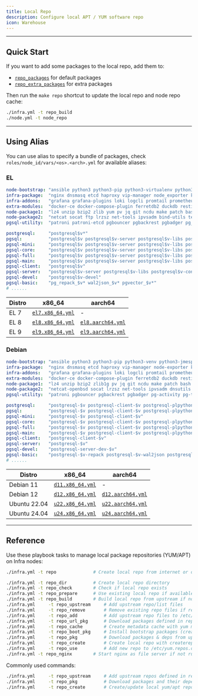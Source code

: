 ```yaml
---
title: Local Repo
description: Configure local APT / YUM software repo
icon: Warehouse
---
```



--------

## Quick Start

If you want to add some packages to the local repo, add them to:

- [`repo_packages`](/docs/infra/param#repo_packages) for default packages
- [`repo_extra_packages`](/docs/infra/param/#repo_extra_packages) for extra packages

Then run the `make repo` shortcut to update the local repo and node repo cache:

```bash title="make repo"
./infra.yml -t repo_build
./node.yml -t node_repo
```



--------

## Using Alias

You can use alias to specify a bundle of packages, check `roles/node_id/vars/<os>.<arch>.yml` for available aliases:

### EL

```yaml
node-bootstrap: "ansible python3 python3-pip python3-virtualenv python3-requests python3-jmespath python3-cryptography dnf-utils modulemd-tools createrepo_c sshpass"
infra-package:  "nginx dnsmasq etcd haproxy vip-manager node_exporter keepalived_exporter pg_exporter pgbackrest_exporter redis_exporter redis minio mcli pig"
infra-addons:   "grafana grafana-plugins loki logcli promtail prometheus alertmanager pushgateway blackbox_exporter nginx_exporter pev2 certbot python3-certbot-nginx"
extra-modules:  "docker-ce docker-compose-plugin ferretdb2 duckdb restic juicefs vray grafana-infinity-ds"
node-package1:  "lz4 unzip bzip2 zlib yum pv jq git ncdu make patch bash lsof wget uuid tuned nvme-cli numactl grubby sysstat iotop htop rsync tcpdump perf flamegraph chkconfig"
node-package2:  "netcat socat ftp lrzsz net-tools ipvsadm bind-utils telnet audit ca-certificates readline vim-minimal keepalived chrony openssl openssh-server openssh-clients"
pgsql-utility:  "patroni patroni-etcd pgbouncer pgbackrest pgbadger pg_activity pg_timetable pgFormatter pg_filedump pgxnclient timescaledb-tools timescaledb-event-streamer pgcopydb pgloader"

postgresql:     "postgresql$v*"
pgsql:          "postgresql$v postgresql$v-server postgresql$v-libs postgresql$v-contrib postgresql$v-plperl postgresql$v-plpython3 postgresql$v-pltcl postgresql$v-llvmjit"
pgsql-mini:     "postgresql$v postgresql$v-server postgresql$v-libs postgresql$v-contrib"
pgsql-core:     "postgresql$v postgresql$v-server postgresql$v-libs postgresql$v-contrib postgresql$v-plperl postgresql$v-plpython3 postgresql$v-pltcl postgresql$v-llvmjit"
pgsql-full:     "postgresql$v postgresql$v-server postgresql$v-libs postgresql$v-contrib postgresql$v-plperl postgresql$v-plpython3 postgresql$v-pltcl postgresql$v-llvmjit postgresql$v-test postgresql$v-devel"
pgsql-main:     "postgresql$v postgresql$v-server postgresql$v-libs postgresql$v-contrib postgresql$v-plperl postgresql$v-plpython3 postgresql$v-pltcl postgresql$v-llvmjit pg_repack_$v* wal2json_$v* pgvector_$v*"
pgsql-client:   "postgresql$v"
pgsql-server:   "postgresql$v-server postgresql$v-libs postgresql$v-contrib"
pgsql-devel:    "postgresql$v-devel"
pgsql-basic:    "pg_repack_$v* wal2json_$v* pgvector_$v*"
# ......
```

| Distro | x86_64 | aarch64 |
|--------|---------|----------|
| EL 7 | [`el7.x86_64.yml`](https://github.com/pgsty/pigsty/blob/main/roles/node_id/vars/el7.x86_64.yml) | - |
| EL 8 | [`el8.x86_64.yml`](https://github.com/pgsty/pigsty/blob/main/roles/node_id/vars/el8.x86_64.yml) | [`el8.aarch64.yml`](https://github.com/pgsty/pigsty/blob/main/roles/node_id/vars/el8.aarch64.yml) |
| EL 9 | [`el9.x86_64.yml`](https://github.com/pgsty/pigsty/blob/main/roles/node_id/vars/el9.x86_64.yml) | [`el9.aarch64.yml`](https://github.com/pgsty/pigsty/blob/main/roles/node_id/vars/el9.aarch64.yml) |



### Debian

```yaml
node-bootstrap: "ansible python3 python3-pip python3-venv python3-jmespath dpkg-dev sshpass tnftp linux-perf"
infra-package:  "nginx dnsmasq etcd haproxy vip-manager node-exporter keepalived-exporter pg-exporter pgbackrest-exporter redis-exporter redis minio mcli pig"
infra-addons:   "grafana grafana-plugins loki logcli promtail prometheus alertmanager pushgateway blackbox-exporter nginx-exporter pev2 certbot python3-certbot-nginx"
extra-modules:  "docker-ce docker-compose-plugin ferretdb2 duckdb restic juicefs vray grafana-infinity-ds"
node-package1:  "lz4 unzip bzip2 zlib1g pv jq git ncdu make patch bash lsof wget uuid tuned nvme-cli numactl sysstat iotop htop rsync tcpdump acl chrony"
node-package2:  "netcat-openbsd socat lrzsz net-tools ipvsadm dnsutils telnet ca-certificates libreadline-dev vim-tiny keepalived openssl openssh-server openssh-client"
pgsql-utility:  "patroni pgbouncer pgbackrest pgbadger pg-activity pg-timetable pgformatter postgresql-filedump pgxnclient timescaledb-tools timescaledb-event-streamer pgcopydb pgloader"

postgresql:     "postgresql-$v postgresql-client-$v postgresql-plpython3-$v postgresql-plperl-$v postgresql-pltcl-$v postgresql-server-dev-$v"
pgsql:          "postgresql-$v postgresql-client-$v postgresql-plpython3-$v postgresql-plperl-$v postgresql-pltcl-$v"
pgsql-mini:     "postgresql-$v postgresql-client-$v"
pgsql-core:     "postgresql-$v postgresql-client-$v postgresql-plpython3-$v postgresql-plperl-$v postgresql-pltcl-$v"
pgsql-full:     "postgresql-$v postgresql-client-$v postgresql-plpython3-$v postgresql-plperl-$v postgresql-pltcl-$v postgresql-server-dev-$v"
pgsql-main:     "postgresql-$v postgresql-client-$v postgresql-plpython3-$v postgresql-plperl-$v postgresql-pltcl-$v postgresql-$v-repack postgresql-$v-wal2json postgresql-$v-pgvector"
pgsql-client:   "postgresql-client-$v"
pgsql-server:   "postgresql-$v"
pgsql-devel:    "postgresql-server-dev-$v"
pgsql-basic:    "postgresql-$v-repack postgresql-$v-wal2json postgresql-$v-pgvector"
# ......
```

| Distro       | x86_64                                                                                          | aarch64                                                                                           |
|--------------|-------------------------------------------------------------------------------------------------|---------------------------------------------------------------------------------------------------|
| Debian 11    | [`d11.x86_64.yml`](https://github.com/pgsty/pigsty/blob/main/roles/node_id/vars/d11.x86_64.yml) | -                                                                                                 |
| Debian 12    | [`d12.x86_64.yml`](https://github.com/pgsty/pigsty/blob/main/roles/node_id/vars/d12.x86_64.yml) | [`d12.aarch64.yml`](https://github.com/pgsty/pigsty/blob/main/roles/node_id/vars/d12.aarch64.yml) |
| Ubuntu 22.04 | [`u22.x86_64.yml`](https://github.com/pgsty/pigsty/blob/main/roles/node_id/vars/u22.x86_64.yml) | [`u22.aarch64.yml`](https://github.com/pgsty/pigsty/blob/main/roles/node_id/vars/u22.aarch64.yml) |
| Ubuntu 24.04 | [`u24.x86_64.yml`](https://github.com/pgsty/pigsty/blob/main/roles/node_id/vars/u24.x86_64.yml) | [`u24.aarch64.yml`](https://github.com/pgsty/pigsty/blob/main/roles/node_id/vars/u24.aarch64.yml) |



--------

## Reference

Use these playbook tasks to manage local package repositories (YUM/APT) on Infra nodes:

```bash
./infra.yml -t repo              # Create local repo from internet or offline packages

./infra.yml -t repo_dir          # Create local repo directory
./infra.yml -t repo_check        # Check if local repo exists
./infra.yml -t repo_prepare      # Use existing local repo if available
./infra.yml -t repo_build        # Build local repo from upstream if not exists
./infra.yml     -t repo_upstream     # Add upstream repo/list files
./infra.yml     -t repo_remove       # Remove existing repo files if repo_remove=true
./infra.yml     -t repo_add          # Add upstream repo files to /etc/yum.repos.d (or apt)
./infra.yml     -t repo_url_pkg      # Download packages defined in repo_url_packages
./infra.yml     -t repo_cache        # Create metadata cache with yum makecache / apt update
./infra.yml     -t repo_boot_pkg     # Install bootstrap packages (createrepo_c, yum-utils, etc)
./infra.yml     -t repo_pkg          # Download packages & deps from upstream
./infra.yml     -t repo_create       # Create local repo with createrepo_c / dpkg-dev
./infra.yml     -t repo_use          # Add new repo to /etc/yum.repos.d | apt sources
./infra.yml -t repo_nginx        # Start nginx as file server if not running
```

Commonly used commands:

```bash
./infra.yml     -t repo_upstream     # Add upstream repos defined in repo_upstream
./infra.yml     -t repo_pkg          # Download packages and their dependencies
./infra.yml     -t repo_create       # Create/update local yum/apt repo
```
